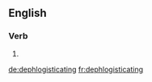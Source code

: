 
==English==

===Verb===
{{head|en}}

# {{present participle of|dephlogisticate|lang=en}}

[[de:dephlogisticating]]
[[fr:dephlogisticating]]